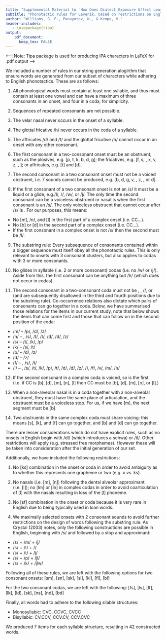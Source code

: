 ```yaml
---
title: "Supplemental Material to `How Does Dialect Exposure Affect Learning to Read and Spell? An Artificial Orthography Study'"
subtitle: "Phonotactic rules for Levenik, based on restrictions on English phonotactics (Harley, 2006; Crystal, 2003) and our additional rules for avoiding ambiguity"
author: "Williams, G. P., Panayotov, N., & Kempe, V."
header-includes:
   - \usepackage{tipa}
output:
    pdf_document:
      keep_tex: FALSE
---
```


<--! Note: Tipa package is used for producing IPA characters in LaTeX for .pdf output -->

We included a number of rules in our string generation alogirthm that ensure words are generated from our subset of characters while adhering to English phonotactics. These are as follows:

1. All phonological words must contain at least one syllable, and thus must contain at least one vowel and can have a maximum of three consonants in an onset, and four in a coda; for simplicity.

2. Sequences of repeated consonants are not possible.

3. The velar nasal \textipa{/N/} never occurs in the onset of a syllable.

4. The glottal fricative /h/ never occurs in the coda of a syllable.

5. The affricates /d\textipa{Z}/ and /t\textipa{S}/ and the glottal fricative /h/ cannot occur in an onset with any other consonant.

6. The first consonant in a two-consonant onset must be an obstruent, such as the plosives, e.g. [p, t, k, b, d, g]; the fricatives, e.g. [f, s, \textipa{S}, x, v, z, \textipa{Z}, \textipa{G}]; or affricates, e.g. [t\textipa{S}] and [d\textipa{Z}].

7. The second consonant in a two consonant onset must not be a voiced obstruent, i.e. 7 sounds cannot be produced, e.g. [b, d, g, v, \textipa{D}, z, \textipa{Z}, or d\textipa{Z}].

8. If the first consonant of a two consonant onset is not an /s/ it must be a liquid or a glide, e.g./l/, /\textturnr/, /w/, or /j/. The only time the second consonant can be a voiceless obstruent or nasal is when the first consonant is an /s/. The only voiceless obstruent that cannot occur after /s/ is \textipa{/S/}. For our purposes, this means:

- No [m], /n/, and [l] in the first part of a complex onset (i.e. CC...).
- No [b] or [d] in the second part of a complex onset (i.e. CC...).
- If the first consonant in a complex onset is not /s/ then the second must be /l/.

9. The substring rule: Every subsequence of consonants contained within a bigger sequence must itself obey all the phonotactic rules. This is only relevant to onsets with 3 consonant clusters, but also applies to codas with 3 or more consonants.

10. No glides in syllable (i.e. 2 or more consonant) codas (i.e. no /w/ or /j/). Aside from this, the first consonant can be anything but /h/ (which does not occur in codas).

11. The second consonant in a two-consonant coda must not be \textipa{/N/}, \textipa{/D/}, /\textturnr/, or \textipa{/Z/} (and are subsequently disallowed in the third and fourth positions due to the substring rule). Co-occurrence relations also dictate which pairs of consonants can go together in a coda. Below, we have summarised those relations for the items in our current study, note that below shows the items that can come first and those that can follow on in the second position of the coda:

- /m/ -- /p/, /d/, /z/
- /n/ -- \textipa{/T/}, /s/, /t/, /t\textipa{S}/, /d\textipa{Z}/, /d/, /z/
- /s/ -- /t/, /k/, /p/
- /k/ -- /s/, /t/
- /b/ -- /d/, /z/
- /d/ -- /z/
- /f/ -- \textipa{/T/}, /s/, /t/
- /l/ -- \textipa{/T/}, /s/, /t/, /k/, /p/, /t\textipa{S}/, /d\textipa{Z}/, /d/, /z/, /\textipa{Z}/, /f/, /v/, /m/, /n/

12. If the second consonant in a complex coda is voiced, so is the first (i.e. if CC is [b], [d], [m], [n], [l] then CC must be [b], [d], [m], [n], or [l].)

13. When a non-alveolar nasal is in a coda together with a non-alveolar obstruent, they must have the same place of articulation, and the obstruent must be a voiceless stop. For us, if we have [m], the next segment must be [b].

14. Two obstruents in the same complex coda must share voicing: this means [s], [k], and [f] can go together, and [b] and [d] can go together.

There are lesser considerations which do not have explicit rules, such as no onsets in English begin with /dl/ (which introduces a schwa) or /tl/. Other restrictions will apply (e.g. stressed free morphemes). However these will be taken into consideration after the initial generation of our set.

Additionally, we have included the following restrictions: 

1. No [ks] combination in the onset or coda in order to avoid ambiguity as to whether this represents one grapheme or two (e.g. x vs. ks).

2. No nasals (i.e. [m], [n]) following the dental alveolar approximant (i.e. [l]); no [lm] or [ln] in complex codas in order to avoid coarticulation of [l] with the nasals resulting in loss of the [l] phoneme.

3. No [sf] combination in the onset or coda because it is very rare in English due to being typically used in loan words.

4. We maximally selected onsets with 2 consonant sounds to avoid further restrictions on the design of words following the substring rule. As Crystal (2003) notes, only the following constructions are possible in English, beginning with /s/ and followed by a stop and approximant: 

- /s/ + /m/ + /j/
- /s/ + /t/ + /\textturnr/
- /s/ + /t/ + /j/
- /s/ + /p/ + /j\textturnr l/
- /s/ + /k/ + /j\textturnr lw/

Following all of these rules, we are left with the following options for two consonant onsets:
[sm], [sn], [sk], [sl], [kl], [fl], [bl]

For the two consonant codas, we are left with the following:
[fs], [ls], [lf], [lk], [ld], [sk], [ns], [nd], [bd]

Finally, all words had to adhere to the following sllable structures:

- Monosyllabic: CVC, CCVC, CVCC
- Bisyllabic: CV.CCV, CCV.CV, CCV.CVC

We produced 7 items for each syllable structure, resulting in 42 constructed words.
